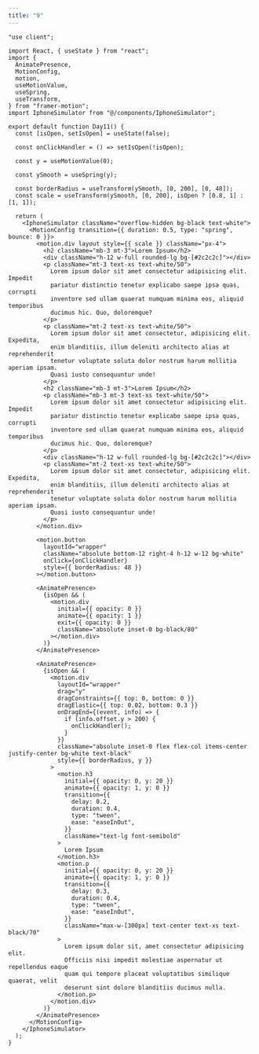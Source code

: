 ```yaml
---
title: "9"
---
```


<ComponentPreview name="works-9" />


<CodePreview>

```tsx showLineNumbers
"use client";

import React, { useState } from "react";
import {
  AnimatePresence,
  MotionConfig,
  motion,
  useMotionValue,
  useSpring,
  useTransform,
} from "framer-motion";
import IphoneSimulator from "@/components/IphoneSimulator";

export default function Day11() {
  const [isOpen, setIsOpen] = useState(false);

  const onClickHandler = () => setIsOpen(!isOpen);

  const y = useMotionValue(0);

  const ySmooth = useSpring(y);

  const borderRadius = useTransform(ySmooth, [0, 200], [0, 48]);
  const scale = useTransform(ySmooth, [0, 200], isOpen ? [0.8, 1] : [1, 1]);

  return (
    <IphoneSimulator className="overflow-hidden bg-black text-white">
      <MotionConfig transition={{ duration: 0.5, type: "spring", bounce: 0 }}>
        <motion.div layout style={{ scale }} className="px-4">
          <h2 className="mb-3 mt-3">Lorem Ipsum</h2>
          <div className="h-12 w-full rounded-lg bg-[#2c2c2c]"></div>
          <p className="mt-3 text-xs text-white/50">
            Lorem ipsum dolor sit amet consectetur adipisicing elit. Impedit
            pariatur distinctio tenetur explicabo saepe ipsa quas, corrupti
            inventore sed ullam quaerat numquam minima eos, aliquid temporibus
            ducimus hic. Quo, doloremque?
          </p>
          <p className="mt-2 text-xs text-white/50">
            Lorem ipsum dolor sit amet consectetur, adipisicing elit. Expedita,
            enim blanditiis, illum deleniti architecto alias at reprehenderit
            tenetur voluptate soluta dolor nostrum harum mollitia aperiam ipsam.
            Quasi iusto consequuntur unde!
          </p>
          <h2 className="mb-3 mt-3">Lorem Ipsum</h2>
          <p className="mb-3 mt-3 text-xs text-white/50">
            Lorem ipsum dolor sit amet consectetur adipisicing elit. Impedit
            pariatur distinctio tenetur explicabo saepe ipsa quas, corrupti
            inventore sed ullam quaerat numquam minima eos, aliquid temporibus
            ducimus hic. Quo, doloremque?
          </p>
          <div className="h-12 w-full rounded-lg bg-[#2c2c2c]"></div>
          <p className="mt-2 text-xs text-white/50">
            Lorem ipsum dolor sit amet consectetur, adipisicing elit. Expedita,
            enim blanditiis, illum deleniti architecto alias at reprehenderit
            tenetur voluptate soluta dolor nostrum harum mollitia aperiam ipsam.
            Quasi iusto consequuntur unde!
          </p>
        </motion.div>

        <motion.button
          layoutId="wrapper"
          className="absolute bottom-12 right-4 h-12 w-12 bg-white"
          onClick={onClickHandler}
          style={{ borderRadius: 48 }}
        ></motion.button>

        <AnimatePresence>
          {isOpen && (
            <motion.div
              initial={{ opacity: 0 }}
              animate={{ opacity: 1 }}
              exit={{ opacity: 0 }}
              className="absolute inset-0 bg-black/80"
            ></motion.div>
          )}
        </AnimatePresence>

        <AnimatePresence>
          {isOpen && (
            <motion.div
              layoutId="wrapper"
              drag="y"
              dragConstraints={{ top: 0, bottom: 0 }}
              dragElastic={{ top: 0.02, bottom: 0.3 }}
              onDragEnd={(event, info) => {
                if (info.offset.y > 200) {
                  onClickHandler();
                }
              }}
              className="absolute inset-0 flex flex-col items-center justify-center bg-white text-black"
              style={{ borderRadius, y }}
            >
              <motion.h3
                initial={{ opacity: 0, y: 20 }}
                animate={{ opacity: 1, y: 0 }}
                transition={{
                  delay: 0.2,
                  duration: 0.4,
                  type: "tween",
                  ease: "easeInOut",
                }}
                className="text-lg font-semibold"
              >
                Lorem Ipsum
              </motion.h3>
              <motion.p
                initial={{ opacity: 0, y: 20 }}
                animate={{ opacity: 1, y: 0 }}
                transition={{
                  delay: 0.3,
                  duration: 0.4,
                  type: "tween",
                  ease: "easeInOut",
                }}
                className="max-w-[300px] text-center text-xs text-black/70"
              >
                Lorem ipsum dolor sit, amet consectetur adipisicing elit.
                Officiis nisi impedit molestiae aspernatur ut repellendus eaque
                quam qui tempore placeat voluptatibus similique quaerat, velit
                deserunt sint dolore blanditiis ducimus nulla.
              </motion.p>
            </motion.div>
          )}
        </AnimatePresence>
      </MotionConfig>
    </IphoneSimulator>
  );
}
```

</CodePreview>
